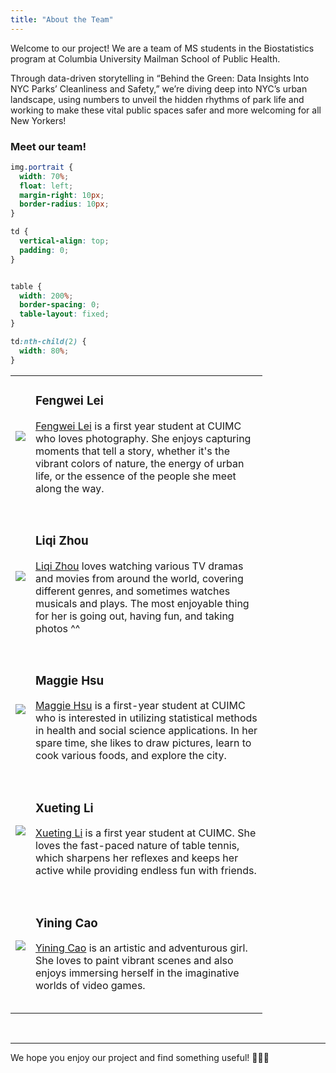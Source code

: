 ---
title: "About the Team"
---


Welcome to our project! We are a team of MS students in the Biostatistics program at Columbia University Mailman School of Public Health.

Through data-driven storytelling in "Behind the Green: Data Insights Into NYC Parks’ Cleanliness and Safety," we're diving deep into NYC's urban landscape, using numbers to unveil the hidden rhythms of park life and working to make these vital public spaces safer and more welcoming for all New Yorkers!

### Meet our team!

```{css, echo = FALSE}
img.portrait {
  width: 70%; 
  float: left; 
  margin-right: 10px;
  border-radius: 10px; 
}

td {
  vertical-align: top; 
  padding: 0; 
}


table {
  width: 200%; 
  border-spacing: 0; 
  table-layout: fixed; 
}

td:nth-child(2) {
  width: 80%;
}
```

```{=html}
<table style="width:80%">
  <tr>
    <td><img src="images/Fengwei Lei.jpg" class="portrait"></td>
    <td>
      <h3>Fengwei Lei</h3>
      <a href="https://github.com/fengweiL">Fengwei Lei</a> is a first year student at CUIMC who loves photography. She enjoys capturing moments that tell a story, whether it's the vibrant colors of nature, the energy of urban life, or the essence of the people she meet along the way.
    </td>
  </tr>
  <tr style="height: 30px;"></tr>

  <tr>
    <td><img src="images/Liqi Zhou.jpg" class="portrait"></td>
    <td>
      <h3>Liqi Zhou</h3>
      <a href="https://github.com/Zhou-cccc">Liqi Zhou</a> loves watching various TV dramas and movies from around the world, covering different genres, and sometimes watches musicals and plays. The most enjoyable thing for her is going out, having fun, and taking photos ^^
    </td>
  </tr>
  <tr style="height: 30px;"></tr>

  <tr>
    <td><img src="images/maggie2.jpg" class="portrait"></td>
    <td>
      <h3>Maggie Hsu</h3>
      <a href="https://github.com/mh4588">Maggie Hsu</a> is a first-year student at CUIMC who is interested in utilizing statistical methods in health and social science applications. In her spare time, she likes to draw pictures, learn to cook various foods, and explore the city.
    </td>
  </tr>
  <tr style="height: 30px;"></tr>

  <tr>
    <td><img src="images/Xueting Li.jpg" class="portrait"></td>
    <td>
      <h3>Xueting Li</h3>
      <a href="https://Summer-lxt-32.github.io">Xueting Li</a> is a first year student at CUIMC. She loves the fast-paced nature of table tennis, which sharpens her reflexes and keeps her active while providing endless fun with friends.
    </td>
  </tr>
  <tr style="height: 30px;"></tr>

  <tr>
    <td><img src="images/Yining Cao.jpg" class="portrait"></td>
    <td>
      <h3>Yining Cao</h3>
      <a href="https://github.com/elyn001">Yining Cao</a> is an artistic and adventurous girl. She loves to paint vibrant scenes and also enjoys immersing herself in the imaginative worlds of video games.
    </td>
  </tr>
  <tr style="height: 30px;"></tr>
</table>
```

<br>

---

We hope you enjoy our project and find something useful! 🌳🌿🌺

<div class="tocify-extend-page" data-unique="tocify-extend-page" style="height: 0;"></div>
